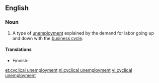 {{wikipedia}}
==English==

===Noun===
{{en-noun|head=[[cyclical]] [[unemployment]]|-}}

# {{context|economics}} A type of [[unemployment]] explained by the demand for labor going up and down with the [[business cycle]].

====Translations====
{{trans-top|type of unemployment}}
* Finnish: {{t-|fi|suhdannetyöttömyys}}
{{trans-mid}}
{{trans-bottom}}

[[et:cyclical unemployment]]
[[nl:cyclical unemployment]]
[[vi:cyclical unemployment]]